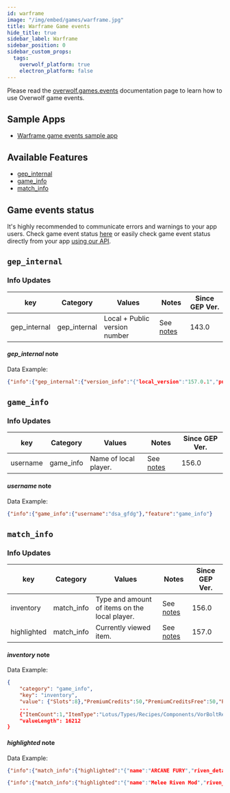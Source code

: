 ```yaml
---
id: warframe
image: "/img/embed/games/warframe.jpg"
title: Warframe Game events
hide_title: true
sidebar_label: Warframe
sidebar_position: 0
sidebar_custom_props:
  tags:
    overwolf_platform: true
    electron_platform: false
---
```


<!-- GENERATED USING /scripts/generate.js -->

<head>
  <meta name="keywords" content="API for Warframe, Warframe API, SDK for Warframe, Warframe SDK"/>
</head>

<GameInfo gameId={8954} page="docs" />

Please read the [overwolf.games.events](/api/game-data) documentation page to learn how to use Overwolf game events.

## Sample Apps
* [Warframe game events sample app](https://github.com/overwolf/events-sample-apps)

## Available Features

* [gep_internal](#gep_internal)
* [game_info](#game_info)
* [match_info](#match_info)

## Game events status

It's highly recommended to communicate errors and warnings to your app users. Check game event status [here](/status/) or easily check game event status directly from your app [using our API](/topics/using-events/how-to-check-events-status-from-app).

## `gep_internal`

### Info Updates

key          | Category    | Values                    | Notes                 | Since GEP Ver. |
------------ | ------------| ------------------------- | --------------------- | ------------- | 
gep_internal | gep_internal| Local + Public version number|See [notes](#gep_internal-note)|   143.0       |

#### *gep_internal* note

Data Example:

```json
{"info":{"gep_internal":{"version_info":"{"local_version":"157.0.1","public_version":"157.0.1","is_updated":true}"}},"feature":"gep_internal"}
```

## `game_info`

### Info Updates

key          | Category    | Values                    | Notes                 | Since GEP Ver. |
------------ | ------------| ------------------------- | --------------------- | ------------- | 
username    | game_info   | Name of local player.      |See [notes](#username-note)|   156.0       |

#### *username* note

Data Example:

```json
{"info":{"game_info":{"username":"dsa_gfdg"},"feature":"game_info"}
```

## `match_info`

### Info Updates

key          | Category    | Values                    | Notes                 | Since GEP Ver. |
------------ | ------------| ------------------------- | --------------------- | ------------- | 
inventory    | match_info  | Type and amount of items on the local player.|See [notes](#inventory-note)|   156.0       |
highlighted  | match_info  | Currently viewed item.    |See [notes](#highlighted-note)|   157.0       |


#### *inventory* note

Data Example:

```json
{
    "category": "game_info",
    "key": "inventory",
    "value": {"Slots":8},"PremiumCredits":50,"PremiumCreditsFree":50,"PveBonusLoadoutBin":{"Slots":0},"PvpBonusLoadoutBin":{"Slots":0},
    ...
    {"ItemCount":1,"ItemType":"Lotus/Types/Recipes/Components/VorBoltRemoverFakeItem"}],
    "valueLength": 16212
}
```

#### *highlighted* note

Data Example:

```json
{"info":{"match_info":{"highlighted":"{"name":"ARCANE FURY","riven_details":[]}"}},"feature":"match_info"}

{"info":{"match_info":{"highlighted":"{"name":"Melee Riven Mod","riven_details":{"lvl":8,"pol":"AP_ATTACK","lim":795832191,"buffs":[{"Tag":"WeaponMeleeComboInitialBonusMod","Value":"+20.2"},{"Tag":"WeaponCritDamageMod","Value":"+77.7"},{"Tag":"WeaponMeleeDamageMod","Value":"+126"}],"curses":[{"Tag":"WeaponStunChanceMod","Value":"-60"}],"compat":"/Lotus/Weapons/Tenno/Melee/Swords/TnRailjackGreatKatana/TnRailJackGreatKatanaWeapon","lvlReq":16,"rerolls":123}}"}},"feature":"match_info"}

```
